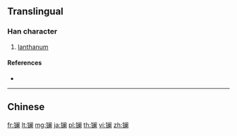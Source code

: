 {{character info/new}}
{{also|鑭}}
==Translingual==

===Han character===
{{Han char|rn=167|rad=钅|as=12|sn=17|four=|canj=CLSW}}

# [[lanthanum]]

====References====
* {{Han ref|kx=1328.061|hdz=64258.080|uh=9567|ud=38247}}

----

==Chinese==
{{zh-see|鑭}}

[[fr:镧]]
[[lt:镧]]
[[mg:镧]]
[[ja:镧]]
[[pl:镧]]
[[th:镧]]
[[vi:镧]]
[[zh:镧]]